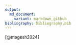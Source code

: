 ```yaml
---
output:
  md_document:
    variant: markdown_github
bibliography: bibliography.bib
---
```


[@magesh2024]
